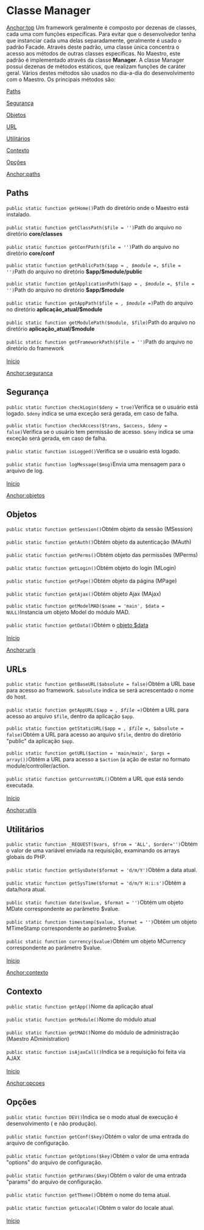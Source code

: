 <text xml:space="preserve">
= Classe Manager =
[[Anchor:top]]
Um framework geralmente é composto por dezenas de classes, cada uma com funções específicas. Para evitar que o desenvolvedor tenha que instanciar cada uma delas separadamente, geralmente é usado o padrão Facade. Através deste padrão, uma classe única concentra o acesso aos métodos de outras classes específicas. No Maestro, este padrão é implementado através da classe '''Manager'''.
A classe Manager possui dezenas de métodos estáticos, que realizam funções de caráter geral. Vários destes métodos são usados no dia-a-dia do desenvolvimento com o Maestro. Os principais métodos são:

[[#paths|Paths]]

[[#seguranca|Segurança]]

[[#objetos|Objetos]]

[[#url|URL]]

[[#utils|Utilitários]]

[[#contexto|Contexto]]

[[#opcoes|Opções]]



[[Anchor:paths]]
==Paths==
<code lang="php">public static function getHome()</code>Path do diretório onde o Maestro está instalado.</br></br>
<code lang="php">public static function getClassPath($file = '')</code>Path do arquivo no diretório '''core/classes'''</br></br>
<code lang="php">public static function getConfPath($file = '')</code>Path do arquivo no diretório '''core/conf'''</br></br>
<code lang="php">public static function getPublicPath($app = '', $module = '', $file = '')</code>Path do arquivo no diretório '''$app/$module/public'''</br></br>
<code lang="php">public static function getApplicationPath($app = '', $module = '', $file = '')</code>Path do arquivo no diretório '''$app/$module'''</br></br>
<code lang="php">public static function getAppPath($file = '', $module = '')</code>Path do arquivo no diretório '''aplicação_atual/$module'''</br></br>
<code lang="php">public static function getModulePath($module, $file)</code>Path do arquivo no diretório '''aplicação_atual/$module'''</br></br>
<code lang="php">public static function getFrameworkPath($file = '')</code>Path do arquivo no diretório do framework</br></br>
[[#top|Início]]

[[Anchor:seguranca]]
==Segurança==
<code lang="php">public static function checkLogin($deny = true)</code>Verifica se o usuário está logado. <code>$deny</code> indica se uma exceção será gerada, em caso de falha.</br></br>
<code lang="php">public static function checkAccess($trans, $access, $deny = false)</code>Verifica se o usuário tem permissão de acesso. <code>$deny</code> indica se uma exceção será gerada, em caso de falha.</br></br>
<code lang="php">public static function isLogged()</code>Verifica se o usuário está logado.</br></br>
<code lang="php">public static function logMessage($msg)</code>Envia uma mensagem para o arquivo de log.</br></br>
[[#top|Início]]

[[Anchor:objetos]]
==Objetos==
<code lang="php">public static function getSession()</code>Obtém objeto da sessão (MSession)</br></br>
<code lang="php">public static function getAuth()</code>Obtém objeto da autenticação (MAuth)</br></br>
<code lang="php">public static function getPerms()</code>Obtém objeto das permissões (MPerms)</br></br>
<code lang="php">public static function getLogin()</code>Obtém objeto do login (MLogin)</br></br>
<code lang="php">public static function getPage()</code>Obtém objeto da página (MPage)</br></br>
<code lang="php">public static function getAjax()</code>Obtém objeto Ajax (MAjax)</br></br>
<code lang="php">public static function getModelMAD($name = 'main', $data = NULL)</code>Instancia um objeto Model do módulo MAD.</br></br>
<code lang="php">public static function getData()</code>Obtém o [[>fundamentos/dto|objeto $data]]</br></br>
[[#top|Início]]

[[Anchor:urls]]
==URLs==
<code lang="php">public static function getBaseURL($absolute = false)</code>Obtém a URL base para acesso ao framework. <code>$absolute</code> indica se será acrescentado o nome do host.</br></br>
<code lang="php">public static function getAppURL($app = '', $file = '')</code>Obtém a URL para acesso ao arquivo <code>$file</code>, dentro da aplicação <code>$app</code>.</br></br>
<code lang="php">public static function getStaticURL($app = '', $file = '', $absolute = false)</code>Obtém a URL para acesso ao arquivo <code>$file</code>, dentro do diretório "public" da aplicação <code>$app</code>.</br></br>
<code lang="php">public static function getURL($action = 'main/main', $args = array())</code>Obtém a URL para acesso a <code>$action</code> (a ação de estar no formato module/controller/action.</br></br>
<code lang="php">public static function getCurrentURL()</code>Obtém a URL que está sendo executada.</br></br>
[[#top|Início]]

[[Anchor:utils]]
==Utilitários==
<code lang="php">public static function _REQUEST($vars, $from = 'ALL', $order='')</code>Obtém o valor de uma variável enviada na requisição, examinando os arrays globais do PHP.</br></br>
<code lang="php">public static function getSysDate($format = 'd/m/Y')</code>Obtém a data atual.</br></br>
<code lang="php">public static function getSysTime($format = 'd/m/Y H:i:s')</code>Obtém a data/hora atual.</br></br>
<code lang="php">public static function date($value, $format = '')</code>Obtém um objeto MDate correspondente ao parâmetro $value.</br></br>
<code lang="php">public static function timestamp($value, $format = '')</code>Obtém um objeto MTimeStamp correspondente ao parâmetro $value.</br></br>
<code lang="php">public static function currency($value)</code>Obtém um objeto MCurrency correspondente ao parâmetro $value.</br></br>
[[#top|Início]]

[[Anchor:contexto]]
==Contexto==
<code lang="php">public static function getApp()</code>Nome da aplicação atual</br></br>
<code lang="php">public static function getModule()</code>Nome do módulo atual</br></br>
<code lang="php">public static function getMAD()</code>Nome do módulo de administração (Maestro ADministration)</br></br>
<code lang="php">public static function isAjaxCall()</code>Indica se a requisição foi feita via AJAX</br></br>
[[#top|Início]]

[[Anchor:opcoes]]
==Opções==
<code lang="php">public static function DEV()</code>Indica se o modo atual de execução é desenvolvimento ( e não produção).</br></br>
<code lang="php">public static function getConf($key)</code>Obtém o valor de uma entrada do arquivo de configuração.</br></br>
<code lang="php">public static function getOptions($key)</code>Obtém o valor de uma entrada "options" do arquivo de configuração.</br></br>
<code lang="php">public static function getParams($key)</code>Obtém o valor de uma entrada "params" do arquivo de configuração.</br></br>
<code lang="php">public static function getTheme()</code>Obtém o nome do tema atual.</br></br>
<code lang="php">public static function getLocale()</code>Obtém o valor do locale atual.</br></br>
[[#top|Início]]
</text>